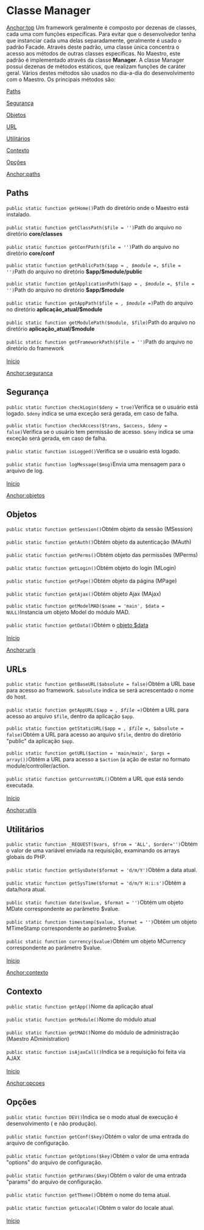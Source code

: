 <text xml:space="preserve">
= Classe Manager =
[[Anchor:top]]
Um framework geralmente é composto por dezenas de classes, cada uma com funções específicas. Para evitar que o desenvolvedor tenha que instanciar cada uma delas separadamente, geralmente é usado o padrão Facade. Através deste padrão, uma classe única concentra o acesso aos métodos de outras classes específicas. No Maestro, este padrão é implementado através da classe '''Manager'''.
A classe Manager possui dezenas de métodos estáticos, que realizam funções de caráter geral. Vários destes métodos são usados no dia-a-dia do desenvolvimento com o Maestro. Os principais métodos são:

[[#paths|Paths]]

[[#seguranca|Segurança]]

[[#objetos|Objetos]]

[[#url|URL]]

[[#utils|Utilitários]]

[[#contexto|Contexto]]

[[#opcoes|Opções]]



[[Anchor:paths]]
==Paths==
<code lang="php">public static function getHome()</code>Path do diretório onde o Maestro está instalado.</br></br>
<code lang="php">public static function getClassPath($file = '')</code>Path do arquivo no diretório '''core/classes'''</br></br>
<code lang="php">public static function getConfPath($file = '')</code>Path do arquivo no diretório '''core/conf'''</br></br>
<code lang="php">public static function getPublicPath($app = '', $module = '', $file = '')</code>Path do arquivo no diretório '''$app/$module/public'''</br></br>
<code lang="php">public static function getApplicationPath($app = '', $module = '', $file = '')</code>Path do arquivo no diretório '''$app/$module'''</br></br>
<code lang="php">public static function getAppPath($file = '', $module = '')</code>Path do arquivo no diretório '''aplicação_atual/$module'''</br></br>
<code lang="php">public static function getModulePath($module, $file)</code>Path do arquivo no diretório '''aplicação_atual/$module'''</br></br>
<code lang="php">public static function getFrameworkPath($file = '')</code>Path do arquivo no diretório do framework</br></br>
[[#top|Início]]

[[Anchor:seguranca]]
==Segurança==
<code lang="php">public static function checkLogin($deny = true)</code>Verifica se o usuário está logado. <code>$deny</code> indica se uma exceção será gerada, em caso de falha.</br></br>
<code lang="php">public static function checkAccess($trans, $access, $deny = false)</code>Verifica se o usuário tem permissão de acesso. <code>$deny</code> indica se uma exceção será gerada, em caso de falha.</br></br>
<code lang="php">public static function isLogged()</code>Verifica se o usuário está logado.</br></br>
<code lang="php">public static function logMessage($msg)</code>Envia uma mensagem para o arquivo de log.</br></br>
[[#top|Início]]

[[Anchor:objetos]]
==Objetos==
<code lang="php">public static function getSession()</code>Obtém objeto da sessão (MSession)</br></br>
<code lang="php">public static function getAuth()</code>Obtém objeto da autenticação (MAuth)</br></br>
<code lang="php">public static function getPerms()</code>Obtém objeto das permissões (MPerms)</br></br>
<code lang="php">public static function getLogin()</code>Obtém objeto do login (MLogin)</br></br>
<code lang="php">public static function getPage()</code>Obtém objeto da página (MPage)</br></br>
<code lang="php">public static function getAjax()</code>Obtém objeto Ajax (MAjax)</br></br>
<code lang="php">public static function getModelMAD($name = 'main', $data = NULL)</code>Instancia um objeto Model do módulo MAD.</br></br>
<code lang="php">public static function getData()</code>Obtém o [[>fundamentos/dto|objeto $data]]</br></br>
[[#top|Início]]

[[Anchor:urls]]
==URLs==
<code lang="php">public static function getBaseURL($absolute = false)</code>Obtém a URL base para acesso ao framework. <code>$absolute</code> indica se será acrescentado o nome do host.</br></br>
<code lang="php">public static function getAppURL($app = '', $file = '')</code>Obtém a URL para acesso ao arquivo <code>$file</code>, dentro da aplicação <code>$app</code>.</br></br>
<code lang="php">public static function getStaticURL($app = '', $file = '', $absolute = false)</code>Obtém a URL para acesso ao arquivo <code>$file</code>, dentro do diretório "public" da aplicação <code>$app</code>.</br></br>
<code lang="php">public static function getURL($action = 'main/main', $args = array())</code>Obtém a URL para acesso a <code>$action</code> (a ação de estar no formato module/controller/action.</br></br>
<code lang="php">public static function getCurrentURL()</code>Obtém a URL que está sendo executada.</br></br>
[[#top|Início]]

[[Anchor:utils]]
==Utilitários==
<code lang="php">public static function _REQUEST($vars, $from = 'ALL', $order='')</code>Obtém o valor de uma variável enviada na requisição, examinando os arrays globais do PHP.</br></br>
<code lang="php">public static function getSysDate($format = 'd/m/Y')</code>Obtém a data atual.</br></br>
<code lang="php">public static function getSysTime($format = 'd/m/Y H:i:s')</code>Obtém a data/hora atual.</br></br>
<code lang="php">public static function date($value, $format = '')</code>Obtém um objeto MDate correspondente ao parâmetro $value.</br></br>
<code lang="php">public static function timestamp($value, $format = '')</code>Obtém um objeto MTimeStamp correspondente ao parâmetro $value.</br></br>
<code lang="php">public static function currency($value)</code>Obtém um objeto MCurrency correspondente ao parâmetro $value.</br></br>
[[#top|Início]]

[[Anchor:contexto]]
==Contexto==
<code lang="php">public static function getApp()</code>Nome da aplicação atual</br></br>
<code lang="php">public static function getModule()</code>Nome do módulo atual</br></br>
<code lang="php">public static function getMAD()</code>Nome do módulo de administração (Maestro ADministration)</br></br>
<code lang="php">public static function isAjaxCall()</code>Indica se a requisição foi feita via AJAX</br></br>
[[#top|Início]]

[[Anchor:opcoes]]
==Opções==
<code lang="php">public static function DEV()</code>Indica se o modo atual de execução é desenvolvimento ( e não produção).</br></br>
<code lang="php">public static function getConf($key)</code>Obtém o valor de uma entrada do arquivo de configuração.</br></br>
<code lang="php">public static function getOptions($key)</code>Obtém o valor de uma entrada "options" do arquivo de configuração.</br></br>
<code lang="php">public static function getParams($key)</code>Obtém o valor de uma entrada "params" do arquivo de configuração.</br></br>
<code lang="php">public static function getTheme()</code>Obtém o nome do tema atual.</br></br>
<code lang="php">public static function getLocale()</code>Obtém o valor do locale atual.</br></br>
[[#top|Início]]
</text>